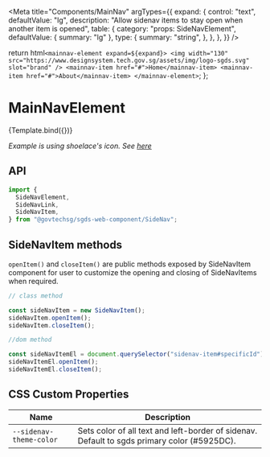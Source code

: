
<Meta
  title="Components/MainNav"
  argTypes={{
    expand: {
      control: "text",
      defaultValue: "lg",
      description:
        "Allow sidenav items to stay open when another item is opened",
      table: {
        category: "props: SideNavElement",
        defaultValue: { summary: "lg" },
        type: {
          summary: "string",
        },
      },
    },
  }}
/>

  return html`
    <mainnav-element expand=${expand}>
      <img
        width="130"
        src="https://www.designsystem.tech.gov.sg/assets/img/logo-sgds.svg"
        slot="brand"
      />
      <mainnav-item href="#">Home</mainnav-item>
      <mainnav-item href="#">About</mainnav-item>
    </mainnav-element>
  `;
};

# MainNavElement

<Canvas>
  <Story name="Basic" args={{ expand: "always" }}>
    {Template.bind({})}
  </Story>
</Canvas>

_Example is using shoelace's icon. See [here](https://shoelace.style/components/icon)_

## API

```jsx
import {
  SideNavElement,
  SideNavLink,
  SideNavItem,
} from "@govtechsg/sgds-web-component/SideNav";
```

<ArgsTable story="Basic" />

## SideNavItem methods

`openItem()` and `closeItem()` are public methods exposed by SideNavItem component for user to customize the opening and closing of SideNavItems when required.

```jsx
// class method

const sideNavItem = new SideNavItem();
sideNavItem.openItem();
sideNavItem.closeItem();

//dom method

const sideNavItemEl = document.querySelector("sidenav-item#specificId");
sideNavItemEl.openItem();
sideNavItemEl.closeItem();
```

## CSS Custom Properties

| Name                    | Description                                                                                 |
| ----------------------- | ------------------------------------------------------------------------------------------- |
| `--sidenav-theme-color` | Sets color of all text and left-border of sidenav. Default to sgds primary color (#5925DC). |
